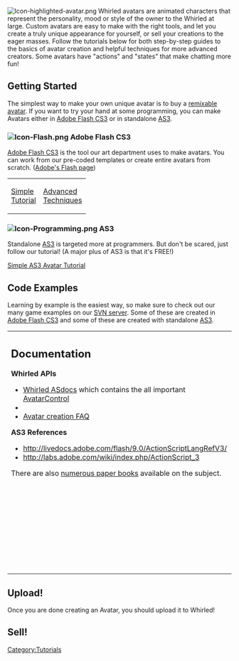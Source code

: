 {{TOCright}}
[[Image:Icon-highlighted-avatar.png|left]] Whirled avatars are animated characters that represent the personality, mood or style of the owner to the Whirled at large.  Custom avatars are easy to make with the right tools, and let you create a truly unique appearance for yourself, or sell your creations to the eager masses.  Follow the tutorials below for both step-by-step guides to the basics of avatar creation and helpful techniques for more advanced creators. Some avatars have "actions" and "states" that make chatting more fun!
{{clearleft}}

== Getting Started ==
The simplest way to make your own unique avatar is to buy a [[remixable items|remixable avatar]].  If you want to try your hand at some programming, you can make Avatars either in  [[Adobe Flash CS3]] or in standalone [[AS3]].

===[[Image:Icon-Flash.png]]  Adobe Flash CS3===
[[Adobe Flash CS3]] is the tool our art department uses to make avatars.  You can work from our pre-coded templates or create entire avatars from scratch. ([http://www.adobe.com/products/flash/ Adobe's Flash page])

{| border=0 cellpadding=4 cellspacing=4 style="border-collapse:collapse; margin:5em 5em 1em 1em" style="font-size:100%; text-align:center"
|-
|{{extnavimg|xsize=60|ysize=60|image=avatar_tutorial_icon.png|link=http://wiki.whirled.com/Simple_avatar_(Flash_tutorial)}} [[Simple avatar (Flash tutorial)| Simple<br>Tutorial]]
|{{extnavimg|xsize=60|ysize=60|image=avatar_advanced_icon.png|link=http://wiki.whirled.com/Advanced_avatar_(Flash_tutorial)}} [[Advanced avatar (Flash tutorial)| Advanced<br>Techniques]]
|}

===[[Image:Icon-Programming.png]] AS3===

Standalone [[AS3]] is targeted more at programmers.  But don't be scared, just follow our tutorial! (A major plus of AS3 is that it's FREE!)

{{extnavimg|xsize=60|ysize=60|image=icon_rooster.png|link=http://wiki.whirled.com/Simple_avatar_(ActionScript_tutorial)}}[[simple avatar (ActionScript tutorial)| Simple AS3 Avatar Tutorial]]

== Code Examples ==
Learning by example is the easiest way, so make sure to check out our many game examples on our [http://code.threerings.net/viewvc/whirled/trunk/projects/avatars/ SVN server].  Some of these are created in [[Adobe Flash CS3]] and some of these are created with standalone [[AS3]].  

<table><tr><td valign="top" width="50%" style="padding-right: 10px">
== Documentation ==
<b>Whirled APIs</b>
* [http://www.whirled.com/code/asdocs/ Whirled ASdocs] which contains the all important [http://www.whirled.com/code/asdocs/com/whirled/AvatarControl.html AvatarControl]
* 
* [[Avatar creation FAQ | Avatar creation FAQ ]]

<b>AS3 References</b>
* http://livedocs.adobe.com/flash/9.0/ActionScriptLangRefV3/
* http://labs.adobe.com/wiki/index.php/ActionScript_3

There are also [http://www.amazon.com/s?url=search-alias%3Daps&field-keywords=actionscript&x=0&y=0 numerous paper books] available on the subject.

</td><td valign="top">

== Tutorials ==

* [[Simple game (Flash tutorial)|Using Adobe Flash CS3 to build games]]
* [[Setting up your programming environment]]
* [[Hello Whirled|Hello Whirled: making your first program in AS3]]

== Other Useful Information ==
* [[List of AVRG Avatar States]]
* {{groups|Whirled Builders|11}}
* {{groups|Whirled Coders|79}}

</td></tr></table>

==Upload!==
Once you are done creating an Avatar, you should upload it to Whirled!

{{:Upload/Avatar}}

==Sell!==
{{listing|avatar|avatars|Avatars}}

[[Category:Tutorials]]